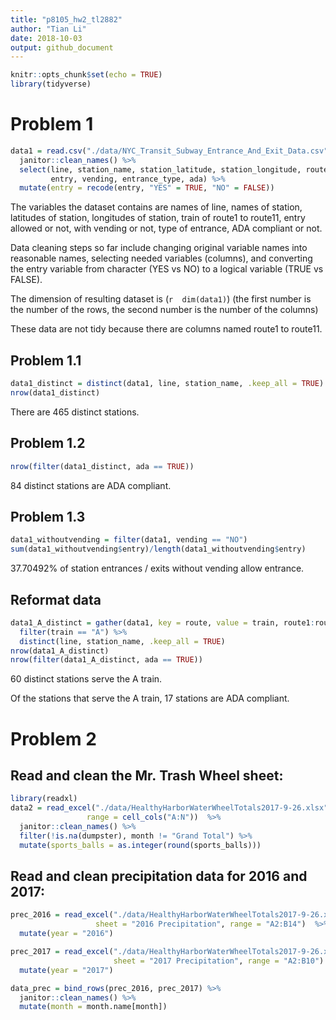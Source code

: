 ```yaml
---
title: "p8105_hw2_tl2882"
author: "Tian Li"
date: 2018-10-03
output: github_document
---
```


```r
knitr::opts_chunk$set(echo = TRUE)
library(tidyverse)
```

# Problem 1

```r
data1 = read.csv("./data/NYC_Transit_Subway_Entrance_And_Exit_Data.csv") %>% 
  janitor::clean_names() %>% 
  select(line, station_name, station_latitude, station_longitude, route1:route11,
         entry, vending, entrance_type, ada) %>% 
  mutate(entry = recode(entry, "YES" = TRUE, "NO" = FALSE))
```

The variables the dataset contains are names of line, names of station, latitudes of station, longitudes of station, train of route1 to route11, entry allowed or not, with vending or not, type of entrance, ADA compliant or not.

Data cleaning steps so far include changing original variable names into reasonable names, selecting needed variables (columns), and converting the entry variable from character (YES vs NO) to a logical variable (TRUE vs FALSE).

The dimension of resulting dataset is (```r  dim(data1) ```) (the first number is the number of the rows, the second number is the number of the columns)

These data are not tidy because there are columns named route1 to route11.

## Problem 1.1

```r
data1_distinct = distinct(data1, line, station_name, .keep_all = TRUE)
nrow(data1_distinct)
```

There are 465 distinct stations.

## Problem 1.2

```r
nrow(filter(data1_distinct, ada == TRUE))
```

84 distinct stations are ADA compliant.

## Problem 1.3

```r
data1_withoutvending = filter(data1, vending == "NO")
sum(data1_withoutvending$entry)/length(data1_withoutvending$entry)
```

37.70492% of station entrances / exits without vending allow entrance.

## Reformat data
```r
data1_A_distinct = gather(data1, key = route, value = train, route1:route11) %>% 
  filter(train == "A") %>% 
  distinct(line, station_name, .keep_all = TRUE)
nrow(data1_A_distinct)
nrow(filter(data1_A_distinct, ada == TRUE))
```

60 distinct stations serve the A train.

Of the stations that serve the A train, 17 stations are ADA compliant.

# Problem 2

## Read and clean the Mr. Trash Wheel sheet:

```r
library(readxl)
data2 = read_excel("./data/HealthyHarborWaterWheelTotals2017-9-26.xlsx",
                 range = cell_cols("A:N"))  %>% 
  janitor::clean_names() %>% 
  filter(!is.na(dumpster), month != "Grand Total") %>% 
  mutate(sports_balls = as.integer(round(sports_balls)))
```

## Read and clean precipitation data for 2016 and 2017:

```r
prec_2016 = read_excel("./data/HealthyHarborWaterWheelTotals2017-9-26.xlsx",
                   sheet = "2016 Precipitation", range = "A2:B14")  %>% 
  mutate(year = "2016")

prec_2017 = read_excel("./data/HealthyHarborWaterWheelTotals2017-9-26.xlsx",
                       sheet = "2017 Precipitation", range = "A2:B10")  %>% 
  mutate(year = "2017")

data_prec = bind_rows(prec_2016, prec_2017) %>% 
  janitor::clean_names() %>%
  mutate(month = month.name[month])
```

